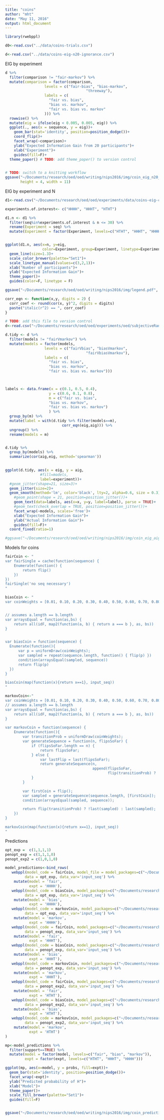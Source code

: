 ```yaml
---
title: "coins"
author: "mht"
date: "May 11, 2016"
output: html_document
---
```


```r
library(rwebppl)

d0<-read.csv("../data/coins-trials.csv")
```

```r
d<-read.csv("../data/coins-eig-n20-ignorance.csv")
```

EIG by experiment

```r
d %>% 
  filter(comparison != "fair-markov") %>%
  mutate(comparison = factor(comparison, 
                  levels = c("fair-bias", "bias-markov",
                                     "threeway"),
                  labels = c(
                    "fair vs. bias",
                    "bias vs. markov",
                    "fair vs. bias vs. markov"
                  ))) %>%
  rowwise() %>%
  mutate(eig = ifelse(eig < 0.005, 0.005, eig)) %>%
  ggplot(., aes(x = sequence, y = eig))+
    geom_bar(stat='identity', position=position_dodge())+
    coord_flip()+
    facet_wrap(~comparison)+
    ylab("Expected Information Gain from 20 participants")+
    xlab("Experiment")+
    guides(fill=F)+
  theme_paper() # TODO: add theme_paper() to version control
  

# TODO: switch to a knitting workflow
ggsave("~/Documents/research/oed/oed/writing/nips2016/img/coin_eig_n20_ignorance.pdf", 
       height = 4, width = 11)
```

EIG by experiment and N

```r

d1<-read.csv("~/Documents/research/oed/oed/experiments/data/coins-eig-curve-3way-ignorance.csv")

experiments.of.interest<- c("HHHH", "HHHT", "HTHT")

d1.n <- d1 %>%
  filter(seq%in%experiments.of.interest & n <= 30) %>%
  rename(Experiment = seq) %>%
  mutate(Experiment = factor(Experiment, levels=c("HTHT", "HHHT", "HHHH")))


ggplot(d1.n, aes(x=n, y=eig, 
                 color=Experiment, group=Experiment, linetype=Experiment))+
  geom_line(size=1.3)+
  scale_color_brewer(palette="Set1")+
  scale_linetype_manual(values=c(3,2,1))+
  xlab("Number of participants")+
  ylab("Expected Information Gain")+
  theme_paper()+
  guides(color=F, linetype = F)

ggsave("~/Documents/research/oed/oed/writing/nips2016/img/legend.pdf", width = 5, height = 3.5)
```




```r
corr_eqn <- function(x,y, digits = 2) {
  corr_coef <- round(cor(x, y)^2, digits = digits)
  paste("italic(r^2) == ", corr_coef)
}

# TODO: add this file to version control
d<-read.csv("~/Documents/research/oed/oed/experiments/oed/subjectiveRandomness_eig_aig_ignorancePrior.csv")

d.tidy <- d %>% 
  filter(models != "fairVmarkov") %>%
  mutate(models = factor(models, 
                  levels = c("fairVbias", "biasVmarkov",
                                     "fairVbiasVmarkov"),
                  labels = c(
                    "fair vs. bias",
                    "bias vs. markov",
                    "fair vs. bias vs. markov")))
  


labels <- data.frame(x = c(0.1, 0.5, 0.4), 
                    y = c(0.6, 0.1, 0.8),
                    m = c("fair vs. bias",
                    "bias vs. markov",
                    "fair vs. bias vs. markov")
                    ) %>%
  group_by(m) %>%
  mutate(label = with(d.tidy %>% filter(models==m),
                          corr_eqn(eig,aig))) %>%
  ungroup() %>%
  rename(models = m)


d.tidy %>%
  group_by(models) %>%
  summarize(cor(aig,eig, method='spearman'))

  
ggplot(d.tidy, aes(x = eig, y = aig, 
                #fill=models, 
                label=experiment))+
  #geom_jitter(shape=21, size=3)+
  geom_jitter(size=2)+
  geom_smooth(method='lm', color='black', lty=2, alpha=0.6, size = 0.3)+
    #geom_point(shape = 21, position=position_jitter())+
    geom_text(data=labels, aes(x=x, y=y, label=label), parse = TRUE)+
    #geom_text(check_overlap = TRUE, position=position_jitter())+
    facet_wrap(~models, scales='free')+
    xlab("Expected Information Gain")+
    ylab("Actual Information Gain")+
    guides(fill=F)+
  coord_fixed(ratio=1)

#ggsave("~/Documents/research/oed/oed/writing/nips2016/img/coin_eig_aig_scatter_noText.pdf", height = 3.5, width = 7)

```

Models for coins

```r
fairCoin <- "
var fairSingle = cache(function(sequence) {
    Enumerate(function() {
        return flip()
    })
})
fairSingle('no seq necessary')
"

biasCoin <- "
var coinWeights = [0.01, 0.10, 0.20, 0.30, 0.40, 0.50, 0.60, 0.70, 0.80, 0.90, 0.99];


// assumes a.length == b.length
var arraysEqual = function(as,bs) {
    return all(idF, map2(function(a, b) { return a === b }, as, bs))
}


var biasCoin = function(sequence) {
  Enumerate(function(){
      var p = uniformDraw(coinWeights);
      var sampled = repeat(sequence.length, function() { flip(p) })
      condition(arraysEqual(sampled, sequence))
      return flip(p)
  })
}

biasCoin(map(function(x){return x==1}, input_seq))
"

markovCoin<-"
var coinWeights = [0.01, 0.10, 0.20, 0.30, 0.40, 0.50, 0.60, 0.70, 0.80, 0.90, 0.99];
// assumes a.length == b.length
var arraysEqual = function(as,bs) {
    return all(idF, map2(function(a, b) { return a === b }, as, bs))
}

var markovCoin = function(sequence) {
    Enumerate(function(){
        var transitionProb = uniformDraw(coinWeights);
        var generateSequence = function(n, flipsSoFar) {
            if (flipsSoFar.length == n) {
                return flipsSoFar;
            } else {
                var lastFlip = last(flipsSoFar);
                return generateSequence(n,
                                        append(flipsSoFar,
                                               flip(transitionProb) ? !lastFlip : lastFlip))
            }
        }

        var firstCoin = flip();
        var sampled = generateSequence(sequence.length, [firstCoin]);
        condition(arraysEqual(sampled, sequence));

        return flip(transitionProb) ? !last(sampled) : last(sampled);
    })
}

markovCoin(map(function(x){return x==1}, input_seq))
"
```

Predictions

```r
opt_exp =  c(1,1,1,1)
penopt_exp = c(1,1,1,0)
penopt_exp2 = c(1,0,1,0)

model_predictions<-bind_rows(
   webppl(model_code = fairCoin, model_file = model_packages=c("~/Documents/research/oed/webppl-oed/"),
         data = opt_exp, data_var='input_seq') %>%
    mutate(model = 'fair',
           expt = 'HHHH'),
   webppl(model_code = biasCoin, model_packages=c("~/Documents/research/oed/webppl-oed/"),
         data = opt_exp, data_var='input_seq') %>%
    mutate(model = 'bias',
           expt = 'HHHH'),
   webppl(model_code = markovCoin, model_packages=c("~/Documents/research/oed/webppl-oed/"),
         data = opt_exp, data_var='input_seq') %>%
    mutate(model = 'markov',
           expt = 'HHHH'),
   webppl(model_code = fairCoin, model_packages=c("~/Documents/research/oed/webppl-oed/"),
         data = penopt_exp, data_var='input_seq') %>%
    mutate(model = 'fair',
           expt = 'HHHT'),
   webppl(model_code = biasCoin, model_packages=c("~/Documents/research/oed/webppl-oed/"),
         data = penopt_exp, data_var='input_seq') %>%
    mutate(model = 'bias',
           expt = 'HHHT'),
   webppl(model_code = markovCoin, model_packages=c("~/Documents/research/oed/webppl-oed/"),
         data = penopt_exp, data_var='input_seq') %>%
    mutate(model = 'markov',
           expt = 'HHHT'),
   webppl(model_code = fairCoin, model_packages=c("~/Documents/research/oed/webppl-oed/"),
         data = penopt_exp2, data_var='input_seq') %>%
    mutate(model = 'fair',
           expt = 'HTHT'),
   webppl(model_code = biasCoin, model_packages=c("~/Documents/research/oed/webppl-oed/"),
         data = penopt_exp2, data_var='input_seq') %>%
    mutate(model = 'bias',
           expt = 'HTHT'),
   webppl(model_code = markovCoin, model_packages=c("~/Documents/research/oed/webppl-oed/"),
         data = penopt_exp2, data_var='input_seq') %>%
    mutate(model = 'markov',
           expt = 'HTHT')
)
```

```r
mp<-model_predictions %>% 
  filter(support==TRUE) %>% 
  mutate(model = factor(model, levels=c("fair", "bias", "markov")),
         expt = factor(expt, levels=c("HTHT", "HHHT", "HHHH")))

ggplot(mp, aes(x=model, y = probs, fill=expt))+
  geom_bar(stat='identity', position=position_dodge())+
  facet_wrap(~expt)+
  ylab("Predicted probability of H")+
  xlab("Model")+
  theme_paper()+
  scale_fill_brewer(palette="Set1")+
  guides(fill=F)


ggsave("~/Documents/research/oed/oed/writing/nips2016/img/coin_predictions.pdf", width = 7, height =3.5)

```